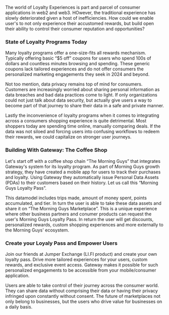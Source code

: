 The world of Loyalty Experiences is part and parcel of consumer applications in web2 and web3. HOwever, the traditional experience has slowly deteriorated given a host of inefficiencies. How could we enable user's to not only experience their accustomed rewards, but build open their ability to control their consumer reputation and opportunities?

### State of Loyalty Programs Today

Many loyalty programs offer a one-size-fits all rewards mechanism. Typically offering basic “$5 off” coupons for users who spend 100s of dollars and countless minutes browsing and spending. These generic coupons lack tailored experiences and do not offer consumers the personalized marketing engagements they seek in 2024 and beyond.

Not too mention, data privacy remains top of mind for consumers. Customers are increasingly worried about sharing personal information as data breaches and bad data practices come to light. If only organizations could not just talk about data security, but actually give users a way to become part of that journey to share their data in a safe and private manner.

Lastly the inconvenience of loyalty programs when it comes to integrating across a consumers shopping experience is quite detrimental. Most shoppers today are spending time online, manually comparing deals. If the data was not siloed and forcing users into confusing workflows to redeem their rewards, we could capitalize on stronger user journeys.

### Building With Gateway: The Coffee Shop

Let's start off with a coffee shop chain “The Morning Guys” that integrates Gateway's system for its loyalty program. As part of Morning Guys growth strategy, they have created a mobile app for users to track their purchases and loyalty. Using Gateway they automatically issue Personal Data Assets (PDAs) to their customers based on their history. Let us call this “Morning Guys Loyalty Pass”.

This datamodel includes trips made, amount of money spent, points accumulated, and tier. In turn the user is able to take these data assets and share it on “The Morning Guys Marketplace”. This is a unique experience where other business partners and conumer products can request the user's Morning Guys Loyalty Pass. In return the user will get discounts, personalized rewards, custom shopping experiences and more externally to the Morning Guys' ecosystem.

### Create your Loyaly Pass and Empower Users

Join our friends at Jumper Exchange (LI.FI product) and create your own loyalty pass. Drive more tailored experiences for your users, custom rewards, and exclusive event access. Gateway makes it possible for such personalized engagements to be accessible from your mobile/consumer application.

Users are able to take control of their journey across the consumer world. They can share data without comprising their data or having their privacy infringed upon constantly without consent. The future of marketplaces not only belong to businesses, but the users who drive value for businesses on a daily basis.
